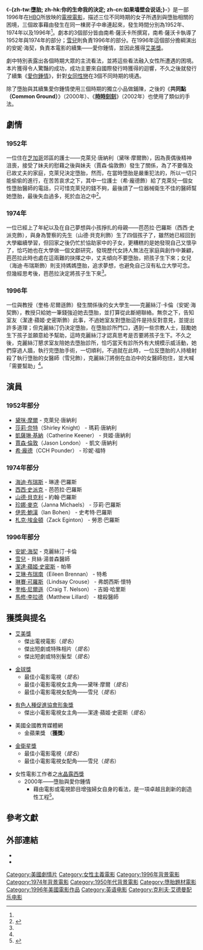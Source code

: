 {{noteTA
|T=zh-tw:墮胎 (電影); zh-hk:你的生命我的決定; zh-cn:如果墙壁会说话;
|G1=Show}}
{{Infobox television
| 名稱           = -{zh-tw:墮胎 (電影); zh-hk:你的生命我的決定; zh-cn:如果墙壁会说话;}-
| 原名           =''If These Walls Could Talk''
| image          = 
| caption        = 第一區（美國、加拿大）電影劇照
| director       = 南希·薩沃卡（Nancy Savoca）<br>[[雪兒|雪兒]]<ref name="cast"/>
| producer       = 黛咪·摩爾<ref name="cast"/>
| writer         = 蘇珊·冬青（Susan Nanus）<br>瑪琳·金恩（Marlene King）<br>南希·薩沃卡（Nancy Savoca）<br>額爾·W·華萊士（Earl W. Wallace）<br>潘蜜拉·華萊士（Pamela Wallace）<ref name="cast"/>
| narrator       = 
| starring       = [[黛咪·摩爾|黛咪·摩爾]]<br>[[西西·史派克|西西·史派克]]（Sissy Spacek）<br>[[雪兒|雪兒]]<br>[[山德·貝克利|山德·貝克利]]（Xander Berkeley）<br>海迪·布瑞斯（Hedy Burress）<br>安妮·海契（Anne Heche）<br>[[潔達·蘋姬·史密斯|潔達·蘋姬·史密斯]]<ref name="cast">{{Cite web |url=http://www.imdb.com/title/tt0116607/ |title=存档副本 |access-date=2011-11-25 |archive-date=2021-01-28 |archive-url=https://web.archive.org/web/20210128071316/https://www.imdb.com/title/tt0116607/ |dead-url=no }}</ref>
| music          = 
| cinematography = 
| editing        = 
| distributor    = HBO家庭電影
| released       = 1996年10月13日
| runtime        = 97分鐘<ref>http://store.hbo.com/if-these-walls-could-talk-dvd/detail.php?p=100387{{dead link|date=2017年12月 |bot=InternetArchiveBot |fix-attempted=yes }}</ref>
| country        = {{美國電影產地}}
| language       = 英文
| budget         = 
| preceded_by    = 
| followed_by    = [[愛你鍾情|愛你鍾情]]''If These Walls Could Talk 2''
}}

{{Portal|女权主义}}

《'''-{zh-tw:墮胎; zh-hk:你的生命我的決定; zh-cn:如果墙壁会说话;}-'''》是一部1996年在[[HBO|HBO]]所放映的[[電視電影|電視電影]]，描述三位不同時期的女子所遇到與墮胎相關的困境，三個故事藉由發生在同一棟房子中串連起來，發生時間分別為1952年、 1974年以及1996年<ref name="plot"/>。劇本的3個部分皆由南希·薩沃卡所撰寫，南希·薩沃卡執導了1952年與1974年的部分；[[雪兒|雪兒]]則負責1996年的部分。在1996年這個部分擔綱演出的安妮·海契，負責本電影的續集——愛你鍾情，並因此獲得[[艾美獎|艾美獎]]。

劇中特別表露出各個時期大眾的主流看法，並將這些看法融入女性所遭遇的困境。本片獲得令人驚豔的成功，成功主要來自國際發行時獲得的迴響，不久之後就發行了續集《[[愛你鍾情|愛你鍾情]]》，針對[[女同性戀|女同性戀]]在3個不同時期的境遇。

除了墮胎與其續集愛你鍾情使用三個時期的獨立小品做鋪陳，之後的《'''共同點（Common Ground）'''》（2000年）、《'''[[時時刻刻|時時刻刻]]'''》（2002年）也使用了類似的手法。

==劇情==
===1952年===
一位住在[[芝加哥|芝加哥]]郊區的護士——克萊兒·唐納利（黛咪·摩爾飾），因為喪偶後精神沮喪，接受了妹夫的慰藉之後與妹夫（賈森·倫敦飾）發生了關係，為了不要傷及已故丈夫的家庭，克萊兒決定墮胎，然而，在當時墮胎是嚴重犯法的，所以一切只能偷偷的進行，在苦苦哀求之下，其中一位護士（希·龐德飾）給了克萊兒一個女性墮胎醫師的電話，只可惜克萊兒的錢不夠，最後請了一位器械衛生不佳的醫師幫她墮胎，最後失血過多，死於血泊之中<ref name="plot">{{Cite web |url=http://www.imdb.com/title/tt0116607/synopsis |title=存档副本 |access-date=2011-11-25 |archive-date=2011-11-28 |archive-url=https://web.archive.org/web/20111128071352/http://www.imdb.com/title/tt0116607/synopsis |dead-url=no }}</ref>。

===1974年===
一位已經上了年紀以及在自己夢想與小孩掙扎的母親——芭芭拉·巴羅斯（西西·史派克飾），與身為警察的先生（山德·貝克利飾）生了四個孩子了，雖然她已經回到大學繼續學習，但回家之後仍忙於協助家中的子女，更糟糕的是她發現自己又懷孕了，恰巧她也在大學做一個文獻研究，發現歷代女詩人無法在家庭與創作中兼顧，芭芭拉此時也處在這兩難的抉擇之中，丈夫傾向不要墮胎，把孩子生下來；女兒（海迪·布瑞斯飾）則支持媽媽墮胎，追求夢想，也避免自己沒有私立大學可念。但幾經思考後，芭芭拉決定將孩子生下來<ref name="plot"/>。

===1996年===
一位與教授（奎格·尼爾遜飾）發生關係後的女大學生——克麗絲汀·卡倫（安妮·海契飾），教授只給她一筆錢強迫她去墮胎，並打算從此斷絕聯絡。無奈之下，告知室友（潔達·蘋姬·史密斯飾）此事，不過她室友對墮胎這件是持反對意見，並提出許多道理；但克麗絲汀仍決定墮胎，在墮胎診所門口，遇到一些宗教人士，鼓勵她生下孩子並願意給予幫助，這時克麗絲汀才認真思考是否要將孩子生下。不久之後，克麗絲汀懇求室友陪她去墮胎診所，恰巧當天有診所外有大規模示威活動，她們穿過人牆，執行完墮胎手術，一切順利，不過就在此時，一位反墮胎的人持槍射殺了執行墮胎的女醫師（雪兒飾），克麗絲汀將倒在血泊中的女醫師抱住，並大喊「需要幫助」<ref name="plot"/>。

==演員==
===1952年部分===
*[[黛咪·摩爾|黛咪·摩爾]] - 克萊兒·唐納利
*[[莎莉·奈特|莎莉·奈特]]（Shirley Knight） - 瑪莉·唐納利
*[[凱薩琳·基納|凱薩琳·基納]]（Catherine Keener） - 貝姬·唐納利
*[[賈森·倫敦|賈森·倫敦]]（Jason London） - 凱文·唐納利
*[[希·龐德|希·龐德]]（CCH Pounder） - 珍妮·福特

===1974年部分===
*[[海迪·布瑞斯|海迪·布瑞斯]] - 琳達·巴羅斯
*[[西西·史派克|西西·史派克]] - 芭芭拉·巴羅斯
*[[山德·貝克利|山德·貝克利]] - 約翰·巴羅斯
*[[珍娜·麥克|珍娜·麥克]]（Janna Michaels） - 莎莉·巴羅斯
*[[伊恩·鮑漢|伊恩·鮑漢]]（Ian Bohen） - 史考特·巴羅斯
*[[札克·埃金頓|札克·埃金頓]]（Zack Eginton） - 勞恩·巴羅斯

===1996年部分===
*[[安妮·海契|安妮·海契]] - 克麗絲汀·卡倫
*[[雪兒|雪兒]] - 貝絲·湯普森醫師
*[[潔達·蘋姬·史密斯|潔達·蘋姬·史密斯]] - 帕蒂
*[[艾琳·布瑞南|艾琳·布瑞南]]（Eileen Brennan） - 特希
*[[琳賽·可羅斯|琳賽·可羅斯]]（Lindsay Crouse） - 弗朗西斯·懷特
*[[奎格·尼爾遜|奎格·尼爾遜]]（Craig T. Nelson） - 吉姆·哈里斯
*[[馬修·李拉德|馬修·李拉德]]（Matthew Lillard） - 槍殺醫師

==獲獎與提名==
*[[艾美獎|艾美獎]]
**傑出電視電影（''提名''）
**傑出短劇或特殊相片（''提名''）
**傑出短劇或特別髮型（''提名''）

*[[金球獎_（影視獎項）|金球獎]]
**最佳小電影電視（''提名''）
**最佳小電影電視女主角——黛咪·摩爾（''提名''）
**最佳小電影電視女配角——雪兒（''提名''）

*[[有色人種促進協會形象獎|有色人種促進協會形象獎]]
**傑出小電影電視女主角——潔達·蘋姬·史密斯（''提名''）

*美國全國教育媒體網
**金蘋果獎 （'''獲獎'''）

*[[金衛星獎|金衛星獎]]
**最佳小電影電視（''提名''）
**最佳小電影電視女配角——雪兒（''提名''）

*女性電影工作者之[[水晶露西獎|水晶露西獎]]
**2000年——墮胎與愛你鍾情
***藉由電影或電視節目增強婦女自身的看法，是一項卓越且創新的創造性工程<ref>{{cite web |url=http://wif.org/past-recipients |title=存档副本 |accessdate=2011-05-10  |deadurl=yes |archiveurl=https://web.archive.org/web/20110630083646/http://www.wif.org/past-recipients |archivedate=2011-06-30 }}</ref>。

==參考文獻==
{{reflist}}

==外部連結==
*{{IMDb title|0116607}}
*{{Amg movie|136782}}

{{DEFAULTSORT:If These Walls Could Talk}}
[[Category:美國劇情片|Category:美國劇情片]]
[[Category:女性主義電影|Category:女性主義電影]]
[[Category:1996年背景電影|Category:1996年背景電影]]
[[Category:1974年背景電影|Category:1974年背景電影]]
[[Category:1950年代背景電影|Category:1950年代背景電影]]
[[Category:墮胎題材電影|Category:墮胎題材電影]]
[[Category:1996年美國電影作品|Category:1996年美國電影作品]]
[[Category:英语电影|Category:英语电影]]
[[Category:克利夫·艾德曼配乐电影|Category:克利夫·艾德曼配乐电影]]